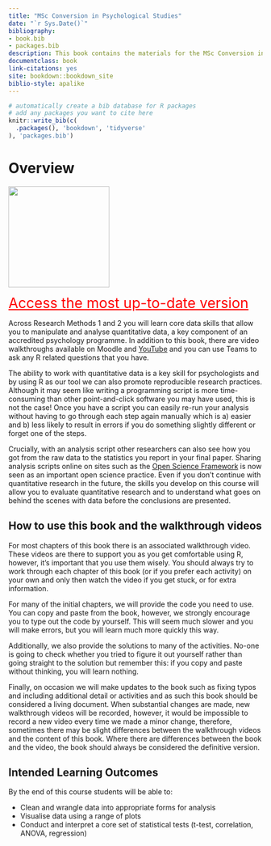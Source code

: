 ```yaml
---
title: "MSc Conversion in Psychological Studies"
date: "`r Sys.Date()`"
bibliography:
- book.bib
- packages.bib
description: This book contains the materials for the MSc Conversion in Psychological Studies/Science.
documentclass: book
link-citations: yes
site: bookdown::bookdown_site
biblio-style: apalike
---
```


```r
# automatically create a bib database for R packages
# add any packages you want to cite here
knitr::write_bib(c(
  .packages(), 'bookdown', 'tidyverse'
), 'packages.bib')

```

# Overview {-}

<img src="images/msc_conv.png" style="width: 200px">

<a href="https://psyteachr.github.io/quant-fun/" style="color: red; font-size: 200%;">Access the most up-to-date version</a>

Across Research Methods 1 and 2 you will learn core data skills that allow you to manipulate and analyse quantitative data, a key component of an accredited psychology programme. In addition to this book, there are video walkthroughs available on Moodle and [YouTube](https://www.youtube.com/playlist?list=PLMGjq7JynlJmBbomo-_lIqJ4qWcuHcy_z) and you can use Teams to ask any R related questions that you have.

The ability to work with quantitative data is a key skill for psychologists and by using R as our tool we can also promote reproducible research practices. Although it may seem like writing a programming script is more time-consuming than other point-and-click software you may have used, this is not the case! Once you have a script you can easily re-run your analysis without having to go through each step again manually which is a) easier and b) less likely to result in errors if you do something slightly different or forget one of the steps. 

Crucially, with an analysis script other researchers can also see how you got from the raw data to the statistics you report in your final paper. Sharing  analysis scripts online on sites such as the [Open Science Framework](https://osf.io/) is now seen as an important open science practice. Even if you don't continue with quantitative research in the future, the skills you develop on this course will allow you to evaluate quantitative research and to understand what goes on behind the scenes with data before the conclusions are presented.

## How to use this book and the walkthrough videos

For most chapters of this book there is an associated walkthrough video. These videos are there to support you as you get comfortable using R, however, it's important that you use them wisely. You should always try to work through each chapter of this book (or if you prefer each activity) on your own and only then watch the video if you get stuck, or for extra information. 

For many of the initial chapters, we will provide the code you need to use. You can copy and paste from the book, however, we strongly encourage you to type out the code by yourself. This will seem much slower and you will make errors, but you will learn much more quickly this way.

Additionally, we also provide the solutions to many of the activities. No-one is going to check whether you tried to figure it out yourself rather than going straight to the solution but remember this: if you copy and paste without thinking, you will learn nothing.  

Finally, on occasion we will make updates to the book such as fixing typos and including additional detail or activities and as such this book should be considered a living document. When substantial changes are made, new walkthrough videos will be recorded, however, it would be impossible to record a new video every time we made a minor change, therefore, sometimes there may be slight differences between the walkthrough videos and the content of this book. Where there are differences between the book and the video, the book should always be considered the definitive version. 

## Intended Learning Outcomes

By the end of this course students will be able to:

* Clean and wrangle data into appropriate forms for analysis
* Visualise data using a range of plots
* Conduct and interpret a core set of statistical tests (t-test, correlation, ANOVA, regression)
